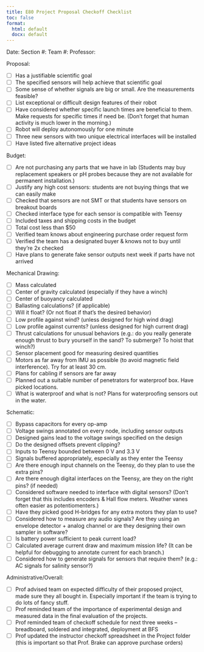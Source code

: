 ```yaml
---
title: E80 Project Proposal Checkoff Checklist
toc: false
format:
  html: default
  docx: default
---
```


Date: 
Section #:
Team #:
Professor: 

Proposal:

- [ ] Has a justifiable scientific goal
- [ ] The specified sensors will help achieve that scientific goal
- [ ] Some sense of whether signals are big or small. Are the measurements feasible?
- [ ] List exceptional or difficult design features of their robot
- [ ] Have considered whether specific launch times are beneficial to them. Make requests for specific times if need be. (Don’t forget that human activity is much lower in the morning.)
- [ ] Robot will deploy autonomously for one minute
- [ ] Three new sensors with two unique electrical interfaces will be installed
- [ ] Have listed five alternative project ideas

Budget:

- [ ] Are not purchasing any parts that we have in lab (Students may buy replacement speakers or pH probes because they are not available for permanent installation.)
- [ ] Justify any high cost sensors: students are not buying things that we can easily make
- [ ] Checked that sensors are not SMT or that students have sensors on breakout boards
- [ ] Checked interface type for each sensor is compatible with Teensy
- [ ] Included taxes and shipping costs in the budget
- [ ] Total cost less than $50
- [ ] Verified team knows about engineering purchase order request form
- [ ] Verified the team has a designated buyer & knows not to buy until they’re 2x checked
- [ ] Have plans to generate fake sensor outputs next week if parts have not arrived

Mechanical Drawing:

- [ ] Mass calculated
- [ ] Center of gravity calculated (especially if they have a winch)
- [ ] Center of buoyancy calculated
- [ ] Ballasting calculations? (if applicable)
- [ ] Will it float? (Or not float if that’s the desired behavior)
- [ ] Low profile against wind? (unless designed for high wind drag)
- [ ] Low profile against currents? (unless designed for high current drag)
- [ ] Thrust calculations for unusual behaviors (e.g.: do you really generate enough thrust to bury yourself in the sand? To submerge? To hoist that winch?)
- [ ] Sensor placement good for measuring desired quantities
- [ ] Motors as far away from IMU as possible (to avoid magnetic field interference). Try for at least 30 cm.
- [ ] Plans for cabling if sensors are far away
- [ ] Planned out a suitable number of penetrators for waterproof box.  Have picked locations.
- [ ] What is waterproof and what is not?  Plans for waterproofing sensors out in the water.

Schematic:

- [ ] Bypass capacitors for every op-amp
- [ ] Voltage swings annotated on every node, including sensor outputs
- [ ] Designed gains lead to the voltage swings specified on the design
- [ ] Do the designed offsets prevent clipping?
- [ ] Inputs to Teensy bounded between 0 V and 3.3 V
- [ ] Signals buffered appropriately, especially as they enter the Teensy
- [ ] Are there enough input channels on the Teensy, do they plan to use the extra pins?
- [ ] Are there enough digital interfaces on the Teensy, are they on the right pins? (if needed)
- [ ] Considered software needed to interface with digital sensors? (Don’t forget that this includes encoders & Hall flow meters. Weather vanes often easier as potentiomenters.) 
- [ ] Have they picked good H-bridges for any extra motors they plan to use?
- [ ] Considered how to measure any audio signals?  Are they using an envelope detector + analog channel or are they designing their own sampler in software?
- [ ] Is battery power sufficient to peak current load?
- [ ] Calculated average current draw and maximum mission life? (It can be helpful for debugging to annotate current for each branch.)
- [ ] Considered how to generate signals for sensors that require them? (e.g.: AC signals for salinity sensor?)

Administrative/Overall:

- [ ] Prof advised team on expected difficulty of their proposed project, made sure they all bought in. Especially important if the team is trying to do lots of fancy stuff.
- [ ] Prof reminded team of the importance of experimental design and measured data in the final evaluation of the projects.
- [ ] Prof reminded team of checkoff schedule for next three weeks -- breadboard, soldered and integrated, deployment at BFS
- [ ] Prof updated the instructor checkoff spreadsheet in the Project folder (this is important so that Prof. Brake can approve purchase orders)

